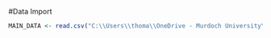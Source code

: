 #Data Import
```r
MAIN_DATA <- read.csv("C:\\Users\\thoma\\OneDrive - Murdoch University\\Desktop\\PhD 2022\\Publications\\AOP Determination\\Data\\DEXA Scan Info.csv")
```

